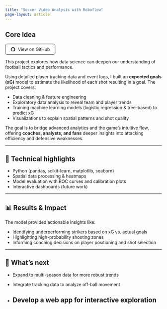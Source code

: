 ```yaml
---
title: "Soccer Video Analysis with Roboflow"
page-layout: article
---
```


## Core Idea

<a href="https://github.com/HansK04" target="_blank" class="github-button"> <svg xmlns="http://www.w3.org/2000/svg" width="16" height="16" fill="currentColor" viewBox="0 0 16 16" class="github-icon"> <path d="M8 0C3.58 0 0 3.58 0 8c0 3.54 2.29 6.53 5.47 7.59.4.07.55-.17.55-.38 0-.19-.01-.82-.01-1.49-2.01.37-2.53-.49-2.69-.94-.09-.23-.48-.94-.82-1.13-.28-.15-.68-.52-.01-.53.63-.01 1.08.58 1.23.82.72 1.21 1.87.87 2.33.66.07-.52.28-.87.51-1.07-1.78-.2-3.64-.89-3.64-3.95 0-.87.31-1.59.82-2.15-.08-.2-.36-1.02.08-2.12 0 0 .67-.21 2.2.82.64-.18 1.32-.27 2-.27.68 0 1.36.09 2 .27 1.53-1.04 2.2-.82 2.2-.82.44 1.1.16 1.92.08 2.12.51.56.82 1.27.82 2.15 0 3.07-1.87 3.75-3.65 3.95.29.25.54.73.54 1.48 0 1.07-.01 1.93-.01 2.2 0 .21.15.46.55.38A8.012 8.012 0 0 0 16 8c0-4.42-3.58-8-8-8z"/> </svg> View on GitHub </a>

```{=html}
<style>
.github-button {
  display: inline-flex;
  align-items: center;
  gap: 8px;
  padding: 8px 16px;
  border-radius: 6px;
  border: 1px solid #24292f;
  color: #24292f;
  text-decoration: none;
  font-size: 14px;
  transition: all 0.2s ease;
  background-color: white;
}

.github-button:hover {
  background-color: #f6f8fa;
  transform: translateY(-1px);
}

.github-button:active {
  transform: translateY(0);
  background-color: #ebedf0;
  box-shadow: inset 0 1px 3px rgba(0,0,0,0.1);
}

.github-icon {
  height: 1em;
}
</style>
```
This project explores how data science can deepen our understanding of football tactics and performance.

Using detailed player tracking data and event logs, I built an **expected goals (xG)** model to estimate the likelihood of each shot resulting in a goal. The project covers:

-   Data cleaning & feature engineering\
-   Exploratory data analysis to reveal team and player trends\
-   Training machine learning models (logistic regression & tree-based) to predict xG\
-   Visualizations to explain spatial patterns and shot quality

The goal is to bridge advanced analytics and the game's intuitive flow, offering **coaches, analysts, and fans** deeper insights into attacking efficiency and defensive weaknesses.

------------------------------------------------------------------------

## 🔧 **Technical highlights**

-   Python (pandas, scikit-learn, matplotlib, seaborn)
-   Spatial data processing & heatmaps
-   Model evaluation with ROC curves and calibration plots
-   Interactive dashboards (future work)

------------------------------------------------------------------------

## 📊 **Results & Impact**

The model provided actionable insights like:

-   Identifying underperforming strikers based on xG vs. actual goals\
-   Highlighting high-probability shooting zones\
-   Informing coaching decisions on player positioning and shot selection

------------------------------------------------------------------------

## 📌 **What's next**

-   Expand to multi-season data for more robust trends

-   Integrate tracking data to analyze off-ball movement

-   

    ## Develop a web app for interactive exploration
